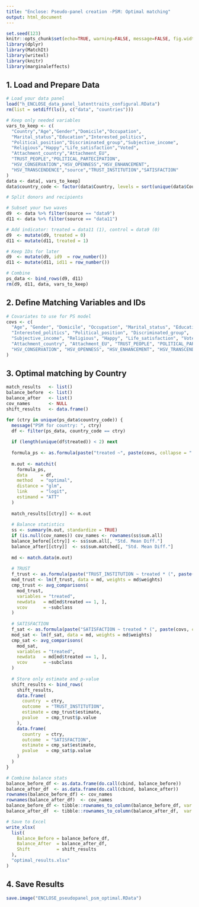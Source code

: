 ```yaml
---
title: "Enclose: Pseudo-panel creation -PSM: Optimal matching"
output: html_document
---
```


```r
set.seed(123)
knitr::opts_chunk$set(echo=TRUE, warning=FALSE, message=FALSE, fig.width=7, fig.height=5)
library(dplyr)
library(MatchIt)
library(writexl)
library(knitr)
library(marginaleffects)
```

## 1. Load and Prepare Data

```r
# Load your data panel
load("h_ENCLOSE_data_panel_latenttraits_configural.RData")
rm(list = setdiff(ls(), c("data", "countries")))

# Keep only needed variables
vars_to_keep <- c(
  "Country","Age","Gender","Domicile","Occupation",
  "Marital_status","Education","Interested_politics",
  "Political_position","Discriminated_group","Subjective_income",
  "Religious","Happy","Life_satisfaction","Voted",
  "Attachment_country","Attachment_EU",
  "TRUST_PEOPLE","POLITICAL_PARTECIPATION",
  "HSV_CONSERVATION","HSV_OPENNESS","HSV_ENHANCEMENT",
  "HSV_TRANSCENDENCE","source","TRUST_INSTITUTION","SATISFACTION"
)
data <- data[, vars_to_keep]
data$country_code <- factor(data$Country, levels = sort(unique(data$Country)))

# Split donors and recipients

# Subset your two waves
d9  <- data %>% filter(source == "data9")
d11 <- data %>% filter(source == "data11")

# Add indicator: treated = data11 (1), control = data9 (0)
d9  <- mutate(d9, treated = 0)
d11 <- mutate(d11, treated = 1)

# Keep IDs for later
d9  <- mutate(d9, id9  = row_number())
d11 <- mutate(d11, id11 = row_number())

# Combine
ps_data <- bind_rows(d9, d11)
rm(d9, d11, data, vars_to_keep)

```

## 2. Define Matching Variables and IDs

```r
# Covariates to use for PS model
covs <- c(
  "Age", "Gender", "Domicile", "Occupation", "Marital_status", "Education",
  "Interested_politics", "Political_position", "Discriminated_group", 
  "Subjective_income", "Religious", "Happy", "Life_satisfaction", "Voted",
  "Attachment_country", "Attachment_EU", "TRUST_PEOPLE", "POLITICAL_PARTECIPATION",
  "HSV_CONSERVATION", "HSV_OPENNESS", "HSV_ENHANCEMENT", "HSV_TRANSCENDENCE"
)

```

## 3. Optimal matching by Country
```r
match_results   <- list()
balance_before  <- list()
balance_after   <- list()
cov_names       <- NULL
shift_results   <- data.frame()

for (ctry in unique(ps_data$country_code)) {
  message("PSM for country: ", ctry)
  df <- filter(ps_data, country_code == ctry)
  
  if (length(unique(df$treated)) < 2) next
  
  formula_ps <- as.formula(paste("treated ~", paste(covs, collapse = " + ")))
  
  m.out <- matchit(
    formula_ps,
    data     = df,
    method   = "optimal",
    distance = "glm",
    link     = "logit",
    estimand = "ATT"
  )
  
  match_results[[ctry]] <- m.out
  
  # Balance statistics
  ss <- summary(m.out, standardize = TRUE)
  if (is.null(cov_names)) cov_names <- rownames(ss$sum.all)
  balance_before[[ctry]] <- ss$sum.all[, "Std. Mean Diff."]
  balance_after[[ctry]]  <- ss$sum.matched[, "Std. Mean Diff."]
  
  md <- match.data(m.out)
  
  # TRUST
  f_trust <- as.formula(paste("TRUST_INSTITUTION ~ treated * (", paste(covs, collapse = " + "), ")"))
  mod_trust <- lm(f_trust, data = md, weights = md$weights)
  cmp_trust <- avg_comparisons(
    mod_trust,
    variables = "treated",
    newdata   = md[md$treated == 1, ],
    vcov      = ~subclass
  )
  
  # SATISFACTION
  f_sat <- as.formula(paste("SATISFACTION ~ treated * (", paste(covs, collapse = " + "), ")"))
  mod_sat <- lm(f_sat, data = md, weights = md$weights)
  cmp_sat <- avg_comparisons(
    mod_sat,
    variables = "treated",
    newdata   = md[md$treated == 1, ],
    vcov      = ~subclass
  )
  
  # Store only estimate and p-value
  shift_results <- bind_rows(
    shift_results,
    data.frame(
      country  = ctry,
      outcome  = "TRUST_INSTITUTION",
      estimate = cmp_trust$estimate,
      pvalue   = cmp_trust$p.value
    ),
    data.frame(
      country  = ctry,
      outcome  = "SATISFACTION",
      estimate = cmp_sat$estimate,
      pvalue   = cmp_sat$p.value
    )
  )
}

# Combine balance stats
balance_before_df <- as.data.frame(do.call(cbind, balance_before))
balance_after_df  <- as.data.frame(do.call(cbind, balance_after))
rownames(balance_before_df) <- cov_names
rownames(balance_after_df)  <- cov_names
balance_before_df <- tibble::rownames_to_column(balance_before_df, var = "Covariate")
balance_after_df  <- tibble::rownames_to_column(balance_after_df,  var = "Covariate")

# Save to Excel
write_xlsx(
  list(
    Balance_Before = balance_before_df,
    Balance_After  = balance_after_df,
    Shift          = shift_results
  ),
  "optimal_results.xlsx"
)

```


## 4. Save Results

```r
save.image("ENCLOSE_pseudopanel_psm_optimal.RData")
```